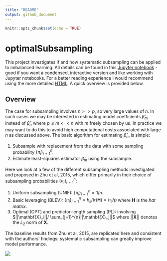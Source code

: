 ```yaml
---
title: "README"
output: github_document
---
```


```r
knitr::opts_chunk$set(echo = TRUE)
```

# optimalSubsampling

This project investigates if and how systematic subsampling can be applied to imbalanced learning. 
All details can be found in this [Jupyter notebook](notebook.ipynb) - good if you want a condensed, interactive version and like working with Jupyter notebooks. For a better reading experience I would recommend using the more detailed [HTML](model_selection.html). A quick overview is provided below.

## Overview

The case for subsampling involves $n >> p$, so very large values of $n$. In such cases we may be interested in estimating model coefficients $\hat\beta_m$ instead of $\hat\beta_n$ where $p\le m<<n$ with $m$ freely chosen by us. In practice we may want to do this to avoid high computational costs associated with large $n$ as discussed above. The basic algorithm for estimating $\hat\beta_m$ is simple:

1. Subsample with replacement from the data with some sampling probability $\{\pi_i\}^n_{i=1}$.
2. Estimate least-squares estimator $\hat\beta_m$ using the subsample. 

Here we look at a few of the different subsampling methods investigated and proposed in Zhu et al, 2015, which differ primarily in their choice of subsampling probabilities $\{\pi_i\}^n_{i=1}$:

1. Uniform subsampling (UNIF): $\{\pi_i\}^n_{i=1}=1/n$.
2. Basic leveraging (BLEV): $\{\pi_i\}^n_{i=1}=h_{ii}/ \text{tr}(\mathbf{H})=h_{ii}/p$ where $\mathbf{H}$ is the *hat matrix*.
3. Optimal (OPT) and predictor-length sampling (PL): involving $||\mathbf{X}_i||/ \sum_{j=1}^{n}||\mathbf{X}_j||$ where $||\mathbf{X}||$ denotes the $L_2$ norm of $\mathbf{X}$.

The baseline results from Zhu et al, 2015, are replicated here and consistent with the authors' findings: systematic subsampling can greatly improve model performance.

![](www/mse.png)




